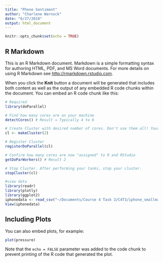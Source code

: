 ```yaml
---
title: "Phone Sentiment"
author: "Charlene Warnock"
date: "6/27/2018"
output: html_document
---
```


```r
knitr::opts_chunk$set(echo = TRUE)
```

## R Markdown

This is an R Markdown document. Markdown is a simple formatting syntax for authoring HTML, PDF, and MS Word documents. For more details on using R Markdown see <http://rmarkdown.rstudio.com>.

When you click the **Knit** button a document will be generated that includes both content as well as the output of any embedded R code chunks within the document. You can embed an R code chunk like this:

```r
# Required
library(doParallel)

# Find how many cores are on your machine
detectCores() # Result = Typically 4 to 6

# Create Cluster with desired number of cores. Don't use them all! Your computer is running other processes. 
cl <- makeCluster(2)

# Register Cluster
registerDoParallel(cl)

# Confirm how many cores are now "assigned" to R and RStudio
getDoParWorkers() # Result 2 

# Stop Cluster. After performing your tasks, stop your cluster. 
stopCluster(cl)

#view data
library(readr)
library(plotly)
library(ggplot2)
iphonedata <- read_csv("~/Documents/Course 4 Task 3/C4T3/iphone_smallmatrix_labeled_8d.csv")
View(iphonedata)

```

## Including Plots

You can also embed plots, for example:

```r
plot(pressure)
```

Note that the `echo = FALSE` parameter was added to the code chunk to prevent printing of the R code that generated the plot.
